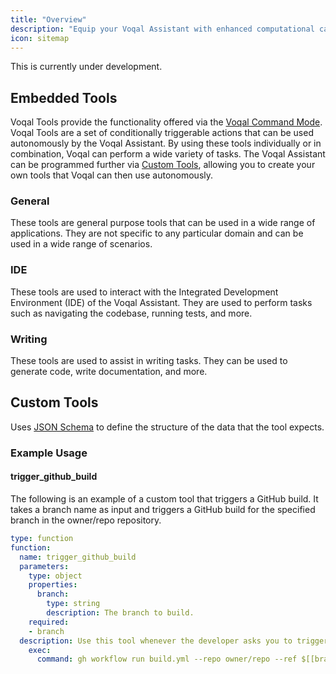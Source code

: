 ```yaml
---
title: "Overview"
description: "Equip your Voqal Assistant with enhanced computational capabilities."
icon: sitemap
---
```


<Warning>This is currently under development.</Warning>

## Embedded Tools

Voqal Tools provide the functionality offered via the [Voqal Command Mode](/prompting/command/voqal). Voqal Tools are a set of conditionally
triggerable actions that can be used autonomously by the Voqal Assistant. By using these tools individually or in
combination, Voqal can perform a wide variety of tasks. The Voqal Assistant can be programmed further via
[Custom Tools](#custom-tools), allowing you to create your own tools that Voqal can then use autonomously.

### General

These tools are general purpose tools that can be used in a wide range of applications.
They are not specific to any particular domain and can be used in a wide range of scenarios.

### IDE

These tools are used to interact with the Integrated Development Environment (IDE) of the Voqal Assistant.
They are used to perform tasks such as navigating the codebase, running tests, and more.

### Writing

These tools are used to assist in writing tasks. They can be used to generate code, write documentation, and more.

## Custom Tools

Uses [JSON Schema](https://json-schema.org/) to define the structure of the data that the tool expects.

### Example Usage

#### trigger_github_build

The following is an example of a custom tool that triggers a GitHub build. It takes a branch name as input
and triggers a GitHub build for the specified branch in the owner/repo repository.

```yaml
type: function
function:
  name: trigger_github_build
  parameters:
    type: object
    properties:
      branch:
        type: string
        description: The branch to build.
    required:
    - branch
  description: Use this tool whenever the developer asks you to trigger a github build.
    exec:
      command: gh workflow run build.yml --repo owner/repo --ref $[[branch]]
```
